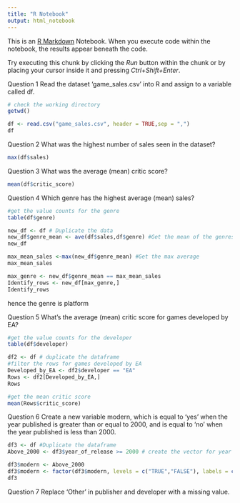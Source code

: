 ```yaml
---
title: "R Notebook"
output: html_notebook
---
```


This is an [R Markdown](http://rmarkdown.rstudio.com) Notebook. When you execute code within the notebook, the results appear beneath the code. 

Try executing this chunk by clicking the *Run* button within the chunk or by placing your cursor inside it and pressing *Ctrl+Shift+Enter*. 

Question 1
Read the dataset ‘game_sales.csv’ into R and assign to a variable called df.
```r
# check the working directory
getwd()

df <- read.csv("game_sales.csv", header = TRUE,sep = ",")
df
```
Question 2
What was the highest number of sales seen in the dataset?
```r
max(df$sales)
```
Question 3
What was the average (mean) critic score?
```r
mean(df$critic_score)
```
Question 4
Which genre has the highest average (mean) sales?
```r
#get the value counts for the genre
table(df$genre)
```

```r
new_df <- df # Duplicate the data
new_df$genre_mean <- ave(df$sales,df$genre) #Get the mean of the genres and save in a new column
new_df
```

```r
max_mean_sales <-max(new_df$genre_mean) #Get the max average
max_mean_sales
```
```r
max_genre <- new_df$genre_mean == max_mean_sales
Identify_rows <- new_df[max_genre,]
Identify_rows
```
hence the genre is platform



Question 5
What’s the average (mean) critic score for games developed by EA?
```r
#get the value counts for the developer
table(df$developer)
```
```r
df2 <- df # duplicate the dataframe
#filter the rows for games developed by EA
Developed_by_EA <- df2$developer == "EA"
Rows <- df2[Developed_by_EA,]
Rows


```
```r
#get the mean critic score
mean(Rows$critic_score)
```
Question 6
Create a new variable modern, which is equal to ‘yes’ when the year published is greater 
than or equal to 2000, and is equal to ‘no’ when the year published is less than 2000.
```r
df3 <- df #Duplicate the dataframe
Above_2000 <- df3$year_of_release >= 2000 # create the vector for year of release tha is greater than 2000

```
```r
df3$modern <- Above_2000
df3$modern <- factor(df3$modern, levels = c("TRUE","FALSE"), labels = c("yes","no"))
df3
```

Question 7
Replace ‘Other’ in publisher and developer with a missing value.

